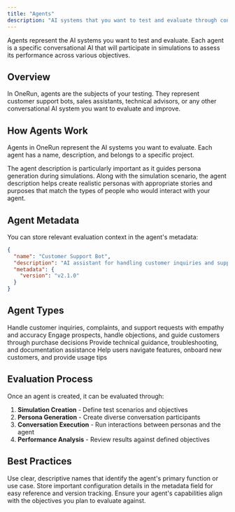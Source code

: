 ```yaml
---
title: "Agents"
description: "AI systems that you want to test and evaluate through conversations"
---
```


Agents represent the AI systems you want to test and evaluate. Each agent is a specific conversational AI that will participate in simulations to assess its performance across various objectives.

## Overview

In OneRun, agents are the subjects of your testing. They represent customer support bots, sales assistants, technical advisors, or any other conversational AI system you want to evaluate and improve.

## How Agents Work

Agents in OneRun represent the AI systems you want to evaluate. Each agent has a name, description, and belongs to a specific project. 

The agent description is particularly important as it guides persona generation during simulations. Along with the simulation scenario, the agent description helps create realistic personas with appropriate stories and purposes that match the types of people who would interact with your agent.

## Agent Metadata

You can store relevant evaluation context in the agent's metadata:

```json
{
  "name": "Customer Support Bot",
  "description": "AI assistant for handling customer inquiries and support requests",
  "metadata": {
    "version": "v2.1.0"
  }
}
```

## Agent Types

<CardGroup cols={2}>
  <Card title="Customer Support" icon="headset">
    Handle customer inquiries, complaints, and support requests with empathy and accuracy
  </Card>
  <Card title="Sales Assistant" icon="chart-line">
    Engage prospects, handle objections, and guide customers through purchase decisions
  </Card>
  <Card title="Technical Advisor" icon="code">
    Provide technical guidance, troubleshooting, and documentation assistance
  </Card>
  <Card title="Product Guide" icon="compass">
    Help users navigate features, onboard new customers, and provide usage tips
  </Card>
</CardGroup>

## Evaluation Process

Once an agent is created, it can be evaluated through:

1. **Simulation Creation** - Define test scenarios and objectives
2. **Persona Generation** - Create diverse conversation participants  
3. **Conversation Execution** - Run interactions between personas and the agent
4. **Performance Analysis** - Review results against defined objectives

## Best Practices

<Tip>
  Use clear, descriptive names that identify the agent's primary function or use case.
</Tip>

<Info>
  Store important configuration details in the metadata field for easy reference and version tracking.
</Info>

<Warning>
  Ensure your agent's capabilities align with the objectives you plan to evaluate against.
</Warning>